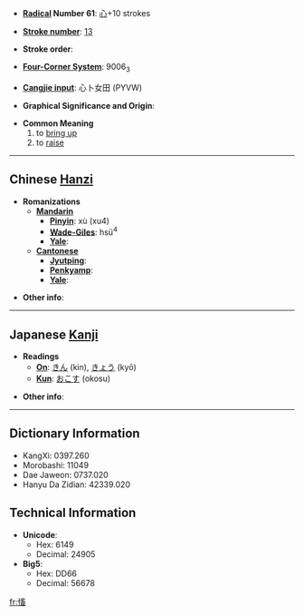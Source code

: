 * '''[[Wiktionary:Chinese radical index| Radical]] Number 61''': [[Wiktionary:Chinese radical index 心|心]]+10 strokes

* '''[[Wiktionary:Chinese total strokes index|Stroke number]]''': [[Wiktionary:Chinese total strokes index 13|13]]

* '''Stroke order''': 

* '''[[Wiktionary:Chinese four corner index|Four-Corner System]]''': 9006<sub>3</sub>

* '''[[Wiktionary:Chinese Cangjie index|Cangjie input]]''': 心卜女田 (PYVW)

* '''Graphical Significance and Origin''': 

* '''Common Meaning'''
*#to [[bring up]]
*# to [[raise]]

----

== Chinese [[Hanzi]] ==

* '''Romanizations'''
** '''[[Mandarin]]'''
*** '''[[Pinyin]]''': xù (xu4)
*** '''[[Wade-Giles]]''': hsü<sup>4</sup>
*** '''[[Yale]]''': 
** '''[[Cantonese]]'''
*** '''[[Jyutping]]''':
*** '''[[Penkyamp]]''': 
*** '''[[Yale]]''': 

* '''Other info''': 

----

== Japanese [[Kanji]] ==

* '''Readings'''
** '''[[On]]''': [[きん]] (kin), [[きょう]] (kyō)
** '''[[Kun]]''': [[おこす]] (okosu)

* '''Other info''':  

----

== Dictionary Information ==

* KangXi: 0397.260
* Morobashi: 11049
* Dae Jaweon: 0737.020
* Hanyu Da Zidian: 42339.020

== Technical Information ==

* '''Unicode''':
** Hex: 6149
** Decimal: 24905
* '''Big5''':
** Hex: DD66
** Decimal: 56678

[[fr:慉]]